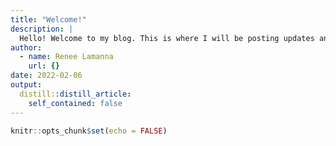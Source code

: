 ```yaml
---
title: "Welcome!"
description: |
  Hello! Welcome to my blog. This is where I will be posting updates and other fun things. Take a look around!
author:
  - name: Renee Lamanna
    url: {}
date: 2022-02-06
output:
  distill::distill_article:
    self_contained: false
---
```



```r
knitr::opts_chunk$set(echo = FALSE)
```




